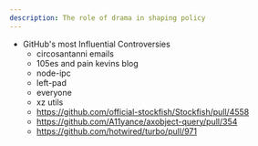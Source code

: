 ```yaml
---
description: The role of drama in shaping policy
---
```


- GitHub's most Influential Controversies
  - circosantanni emails
  - 105es and pain kevins blog
  - node-ipc
  - left-pad
  - everyone
  - xz utils
  - https://github.com/official-stockfish/Stockfish/pull/4558
  - https://github.com/A11yance/axobject-query/pull/354
  - https://github.com/hotwired/turbo/pull/971
